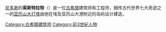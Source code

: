[[尼多斯|尼多斯]]的'''索斯特拉特'''（{{lang-el|Σώστρατος ὁ Κνίδος}}）是一位[[古希腊|古希腊]]建筑师和工程师，相传古代世界七大奇迹之一的[[亚历山大灯塔|亚历山大灯塔]]由他在埃及亚历山大港附近的岛屿设计建造。

[[Category:古希腊建筑师|Category:古希腊建筑师]]
[[Category:前3世紀人物|Category:前3世紀人物]]